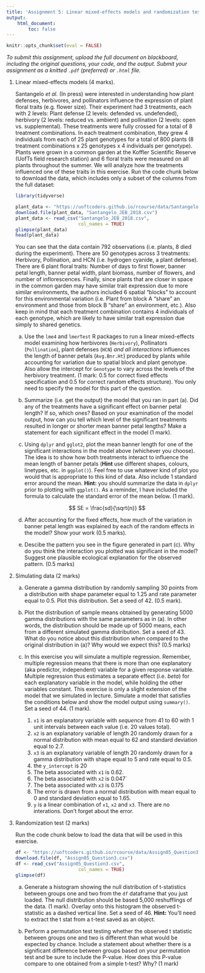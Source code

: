 ```yaml
---
title: 'Assignment 5: Linear mixed-effects models and randomization tests (8 marks)'
output:
    html_document:
        toc: false
---
```


```r
knitr::opts_chunk$set(eval = FALSE)
```

*To submit this assignment, upload the full document on blackboard,
including the original questions, your code, and the output. Submit
your assignment as a knitted `.pdf` (preferred) or `.html` file.*

1. Linear mixed-effects models (4 marks).

    Santangelo _et al._ (In press) were interested in understanding how plant
    defenses, herbivores, and pollinators influence the expression of plant floral
    traits (e.g. flower size). Their experiment had 3 treatments, each with 2
    levels: Plant defense (2 levels: defended vs. undefended), herbivory (2 levels:
    reduced vs. ambient) and pollination (2 levels: open vs. supplemental). These
    treatments were fully crossed for a total of 8 treatment combinations. In each
    treatment combination, they grew 4 individuals from each of 25 plant genotypes
    for a total of 800 plants (8 treatment combinations x 25 genotypes x 4
    individuals per genotype). Plants were grown in a common garden at the Koffler
    Scientific Reserve (UofTs field research station) and 6 floral traits were
    measured on all plants throughout the summer. We will analyze how the treatments
    influenced one of these traits in this exercise. Run the code chunk below to
    download the data, which includes only a subset of the columns from the full
    dataset:
    
    ```r
    library(tidyverse)
    
    plant_data <- "https://uoftcoders.github.io/rcourse/data/Santangelo_JEB_2018.csv"
    download.file(plant_data, "Santangelo_JEB_2018.csv")
    plant_data <- read_csv("Santangelo_JEB_2018.csv", 
                           col_names = TRUE)
    glimpse(plant_data)
    head(plant_data)
    ```

    You can see that the data contain 792 observations (i.e. plants, 8 died during
    the experiment). There are 50 genotypes across 3 treatments: Herbivory,
    Pollination, and HCN (i.e. hydrogen cyanide, a plant defense). There are 6 plant
    floral traits: Number of days to first flower, banner petal length, banner petal
    width, plant biomass, number of flowers, and number of inflorescences. Finally,
    since plants that are closer in space in the common garden may have similar
    trait expression due to more similar environments, the authors included 6
    spatial "blocks" to account for this environmental variation (i.e. Plant from
    block A "share" an environment and those from block B "share" an environment,
    etc.). Also keep in mind that each treatment combination contains 4 individuals
    of each genotype, which are likely to have similar trait expression due simply
    to shared genetics.
    
    a. Use the `lme4` and `lmerTest` R packages to run a linear mixed-effects model
    examining how herbivores (`Herbivory`), Pollinators (`Pollination`), plant
    defenses (`HCN`) _and all interactions_ influences the length of banner petals
    (`Avg.Bnr.Ht`) produced by plants while accounting for variation due to spatial
    block and plant genotype. Also allow the intercept for `Genotype` to vary across
    the levels of the herbivory treatment. (1 mark: 0.5 for correct fixed effects
    specification and 0.5 for correct random effects structure). You only need to
    specify the model for this part of the question.

    b. Summarize (i.e. get the output) the model that you ran in part (a). Did
    any of the treatments have a significant effect on banner petal length? If
    so, which ones? Based on your examination of the model output, how can you
    tell which level of the significant treatments resulted in longer or shorter
    mean banner petal lengths? Make a statement for each significant effect in
    the model (1 mark).

    c. Using `dplyr` and `gglot2`, plot the mean banner length for one of the
    significant interactions in the model above (whichever you choose). The idea
    is to show how both treatments interact to influence the mean length of
    banner petals (**Hint** use different shapes, colours, linetypes, etc. in
    `ggplot()`). Feel free to use whatever kind of plot you would that is
    appropriate to this kind of data. Also include 1 standard error around the
    mean. **Hint:** you should summarize the data in `dplyr` prior to plotting
    with `ggplot()`. As a reminder, I have included the formula to calculate
    the standard error of the mean below. (1 mark).

    $$ SE = \frac{sd}{\sqrt{n}}  $$

    d. After accounting for the fixed effects, how much of the variation in
    banner petal length was explained by each of the random effects in the
    model? Show your work (0.5 marks).

    e. Descibe the pattern you see in the figure generated in part (c). Why do
    you think the interaction you plotted was significant in the model? Suggest
    one plausible ecological explanation for the observed pattern. (0.5 marks)

2. Simulating data (2 marks)

    a. Generate a gamma distribution by randomly sampling 30 points from a distribution with shape parameter equal to 1.25 and rate parameter equal to 0.5. Plot this distribution. Set a seed of 42. (0.5 mark).

    b. Plot the distribution of sample means obtained by generating 5000 gamma distributions with the same parameters as in (a). In other words, the distribution should be made up of 5000 means, each from a different simulated gamma distribution. Set a seed of 43. What do you notice about this distribution when compared to the original distribution in (a)? Why would we expect this? (0.5 marks)

    c. In this exercise you will simulate a multiple regression. Remember, multiple regression means that there is more than one explanatory (aka predictor, independent) variable for a given response variable. Multiple regression thus estimates a separate effect (i.e. _beta_) for each explanatory variable in the model, while holding the other variables constant. This exercise is only a slight extension of the model that we simulated in lecture. Simulate a model that satisfies the conditions below and show the model output using `summary()`. Set a seed of 44. (1 mark).

        1. `x1` is an explanatory variable with _sequence_ from 41 to 60 with 1 unit intervals between each value (i.e. 20 values total).
        2. `x2` is an explanatory variable of length 20 randomly drawn for a normal distribution with mean equal to 62 and standard deviation equal to 2.7.
        2. `x3` is an explanatory variable of length 20 randomly drawn for a gamma distribution with shape equal to 5 and rate equal to 0.5.
        3. the `y_intercept` is 20
        4. The beta associated with `x1` is 0.62.
        5. The beta associated with `x2` is 0.047`
        6. The beta associated with `x3` is 0.175
        6. The error is drawn from a normal distribution with mean equal to 0 and standard deviation equal to 1.65.
        7. `y` is a linear combination of `x1`, `x2` and `x3`. There are no interations. Don't forget about the error. 

3. Randomization test (2 marks)

    Run the code chunk below to load the data that will be used in this exercise.

    ```r
    df <- "https://uoftcoders.github.io/rcourse/data/Assign05_Question3.csv"
    download.file(df, "Assign05_Question3.csv")
    df <- read_csv("Assign05_Question3.csv", 
                           col_names = TRUE)
    glimpse(df)
    ```

    a. Generate a histogram showing the null distribution of t-statistics between groups one and two from the `df` dataframe that you just loaded. The null distribution should be based 5,000 reshufflings of the data. (1 mark). Overlay onto this histogram the observed t-statistic as a dashed vertical line. Set a seed of 46. **Hint:** You'll need to extract the t stat from a t-test saved as an object.

    b. Perform a permutation test testing whether the observed t statistic between groups one and two is different than what would be expected by chance. Include a statement about whether there is a significant difference between groups based on your permutation test and be sure to include the P-value. How does this P-value compare to one obtained from a simple t-test? Why? (1 mark)
